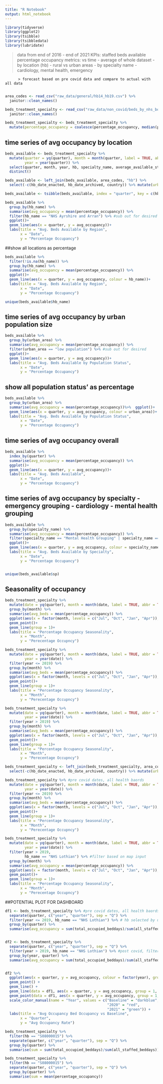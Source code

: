 ```yaml
---
title: "R Notebook"
output: html_notebook
---
```

```r
library(tidyverse)
library(ggplot2)
library(tsibble)
library(tsibbledata)
library(lubridate)
```

>data from end of 2016 - end of 2021
>KPIs: staffed beds available
       percentage occupancy
>metrics: vs time - average of whole dataset
                  - by location (hb) - rural vs urban areas
                  - by specialty name - cardiology, mental health, emergency
          
          > forecast based on pre covid data and compare to actual with all data      
          
```r
area_codes <- read_csv("raw_data/general/hb14_hb19.csv") %>% 
  janitor::clean_names()

beds_treatment_specialty <- read_csv("raw_data/non_covid/beds_by_nhs_board_of_treatment_and_specialty.csv") %>% 
  janitor::clean_names()

beds_treatment_specialty <- beds_treatment_specialty %>% 
  mutate(percentage_occupancy = coalesce(percentage_occupancy, median(percentage_occupancy, na.rm = TRUE)))
```


## time series of avg occupancy by location 
```r
beds_available <- beds_treatment_specialty %>% 
  mutate(quarter = yq(quarter), month = month(quarter, label = TRUE, abbr = TRUE),
         year = year(quarter)) %>%
  select(quarter, month, year, hb, specialty_name, average_available_staffed_beds, percentage_occupancy) %>% 
  distinct()

beds_available <- left_join(beds_available, area_codes, "hb") %>% 
  select(-c(hb_date_enacted, hb_date_archived, country)) %>% mutate(urban_area = if_else(hb_name %in% c("NHS Greater Glasgow and Clyde", "NHS Lanarkshire", "NHS Lothian"), "high population", "low population")) #based on greater than 500,000

beds_available <- tsibble(beds_available, index = "quarter", key = c(hb, month, year, specialty_name, average_available_staffed_beds, percentage_occupancy, hb_name, urban_area))

beds_available %>% 
  group_by(hb_name) %>% 
  summarise(avg_occupancy = mean(percentage_occupancy)) %>% 
  filter(hb_name == "NHS Ayrshire and Arran") %>% #sub out for desired area
  ggplot()+
  geom_line(aes(x = quarter, y = avg_occupancy))+
  labs(title = "Avg. Beds Available by Region",
       x = "Date",
       y = "Percentage Occupancy")
```
##show all locations as percentage
```r
beds_available %>% 
  filter(!is.na(hb_name)) %>% 
  group_by(hb_name) %>% 
  summarise(avg_occupancy = mean(percentage_occupancy)) %>% 
  ggplot()+
  geom_line(aes(x = quarter, y = avg_occupancy, colour = hb_name))+
  labs(title = "Avg. Beds Available by Region",
       x = "Date",
       y = "Percentage Occupancy")

unique(beds_available$hb_name)
```


## time series of avg occupancy by urban population size
```r
beds_available %>% 
  group_by(urban_area) %>% 
  summarise(avg_occupancy = mean(percentage_occupancy)) %>% 
  filter(urban_area == "low population") %>% #sub out for desired 
  ggplot()+
  geom_line(aes(x = quarter, y = avg_occupancy))+
  labs(title = "Avg. Beds Available by Population Status",
       x = "Date",
       y = "Percentage Occupancy")
```
## show all population status' as percentage
```r
beds_available %>% 
  group_by(urban_area) %>% 
  summarise(avg_occupancy = mean(percentage_occupancy))%>%  ggplot()+
  geom_line(aes(x = quarter, y = avg_occupancy, colour = urban_area))+
  labs(title = "Avg. Beds Available by Population Status",
       x = "Date",
       y = "Percentage Occupancy")
```




## time series of avg occupancy overall
```r
beds_available %>% 
  index_by(quarter) %>% 
  summarise(avg_occupancy = mean(percentage_occupancy)) %>% 
  ggplot()+
  geom_line(aes(x = quarter, y = avg_occupancy))+
  labs(title = "Avg. Beds Available",
       x = "Date",
       y = "Percentage Occupancy")
```
## time series of avg occupancy by specialty - emergency grouping - cardiology - mental health grouping
```r
beds_available %>% 
  group_by(specialty_name) %>% 
  summarise(avg_occupancy = mean(percentage_occupancy)) %>% 
  filter(specialty_name == "Mental Health Grouping" | specialty_name == "Emergency Grouping" | specialty_name == "Cardiology") %>% #sub out for desired area
  ggplot()+
  geom_line(aes(x = quarter, y = avg_occupancy, colour = specialty_name))+
  labs(title = "Avg. Beds Available by Specialty",
       x = "Date",
       y = "Percentage Occupancy")


unique(beds_available$sp)
```

## Seasonality of occupancy
```r
beds_treatment_specialty %>% 
  mutate(date = yq(quarter), month = month(date, label = TRUE, abbr = TRUE)) %>% 
  group_by(month) %>% 
  summarise(avg_beds = mean(percentage_occupancy)) %>% 
  ggplot(aes(x = factor(month, levels = c("Jul", "Oct", "Jan", "Apr")), y = avg_beds))+
  geom_point()+
  geom_line(group = 1)+
  labs(title = "Percentage Occupancy Seasonality",
       x = "Month",
       y = "Perecentage Occupncy")

beds_treatment_specialty %>% 
  mutate(date = yq(quarter), month = month(date, label = TRUE, abbr = TRUE),
         year = year(date)) %>% 
  filter(year <= 2019) %>% 
  group_by(month) %>% 
  summarise(avg_beds = mean(percentage_occupancy)) %>% 
  ggplot(aes(x = factor(month, levels = c("Jul", "Oct", "Jan", "Apr")), y = avg_beds))+
  geom_point()+
  geom_line(group = 1)+
  labs(title = "Percentage Occupancy Seasonality",
       x = "Month",
       y = "Perecentage Occupncy")

beds_treatment_specialty %>% 
  mutate(date = yq(quarter), month = month(date, label = TRUE, abbr = TRUE),
         year = year(date)) %>% 
  filter(year > 2019) %>% 
  group_by(month) %>% 
  summarise(avg_beds = mean(percentage_occupancy)) %>% 
  ggplot(aes(x = factor(month, levels = c("Jul", "Oct", "Jan", "Apr")), y = avg_beds))+
  geom_point()+
  geom_line(group = 1)+
  labs(title = "Percentage Occupancy Seasonality",
       x = "Month",
       y = "Perecentage Occupncy")
```
```r
beds_treatment_specialty <- left_join(beds_treatment_specialty, area_codes, "hb") %>% 
  select(-c(hb_date_enacted, hb_date_archived, country)) %>% mutate(urban_area = if_else(hb_name %in% c("NHS Greater Glasgow and Clyde", "NHS Lanarkshire", "NHS Lothian"), "high population", "low population"))

beds_treatment_specialty %>% #pre covid dates, all health baords
  mutate(date = yq(quarter), month = month(date, label = TRUE, abbr = TRUE),
         year = year(date)) %>% 
  filter(year <= 2019) %>% 
  group_by(month) %>% 
  summarise(avg_beds = mean(percentage_occupancy)) %>% 
  ggplot(aes(x = factor(month, levels = c("Jul", "Oct", "Jan", "Apr")), y = avg_beds))+
  geom_point()+
  geom_line(group = 1)+
  labs(title = "Percentage Occupancy Seasonality",
       x = "Month",
       y = "Perecentage Occupncy")

beds_treatment_specialty %>% 
  mutate(date = yq(quarter), month = month(date, label = TRUE, abbr = TRUE),
         year = year(date)) %>% 
  filter(year > 2019,
         hb_name == "NHS Lothian") %>% #filter based on map input
  group_by(month) %>% 
  summarise(avg_occupancy = mean(percentage_occupancy)) %>%
  ggplot(aes(x = factor(month, levels = c("Jul", "Oct", "Jan", "Apr")), y = avg_occupancy))+
  geom_point()+
  geom_line(group = 1)+
  labs(title = "Percentage Occupancy Seasonality",
       x = "Month",
       y = "Perecentage Occupncy")

```

##POTENTIAL PLOT FOR DASHBOARD
```r
df1 <- beds_treatment_specialty %>% #pre covid dates, all health baords
  separate(quarter, c("year", "quarter"), sep = "Q") %>% 
  filter(year <= 2019, hb_name == "NHS Lothian") %>% # hb selected by user input
  group_by(quarter) %>% 
  summarise(avg_occupancy = sum(total_occupied_beddays)/sum(all_staffed_beddays))


df2 <- beds_treatment_specialty %>% 
  separate(quarter, c("year", "quarter"), sep = "Q") %>% 
  filter(year > 2019, hb_name == "NHS Lothian") %>% #post covid, filter based on map input
  group_by(year, quarter) %>% 
  summarise(avg_occupancy = sum(total_occupied_beddays)/sum(all_staffed_beddays))


df2 %>% 
  ggplot(aes(x = quarter, y = avg_occupancy, colour = factor(year), group = year))+
  geom_point() +
  geom_line() +
  geom_line(data = df1, aes(x = quarter, y = avg_occupancy, group = 1, col = "Baseline")) +
  geom_point(data = df1, aes(x = quarter, y = avg_occupancy, group = 1, col = "Baseline")) +
  scale_color_manual(name = "Year", values = c("Baseline" = "darkblue",
                                               "2020" = "red",
                                               "2021" = "green")) +
  labs(title = "Avg Occupancy Bed Occupancy vs Baseline",
       x = "Quarter",
       y = "Avg Occupancy Rate")
```
```r
beds_treatment_specialty %>%
  filter(hb == "S08000015") %>% 
  separate(quarter, c("year", "quarter"), sep = "Q") %>% 
  group_by(quarter) %>% 
  summarise(sum = sum(total_occupied_beddays)/sum(all_staffed_beddays))

beds_treatment_specialty %>%
  filter(hb == "S08000015") %>% 
  separate(quarter, c("year", "quarter"), sep = "Q") %>% 
  group_by(quarter) %>% 
  summarise(sum = mean(percentage_occupancy))
```

